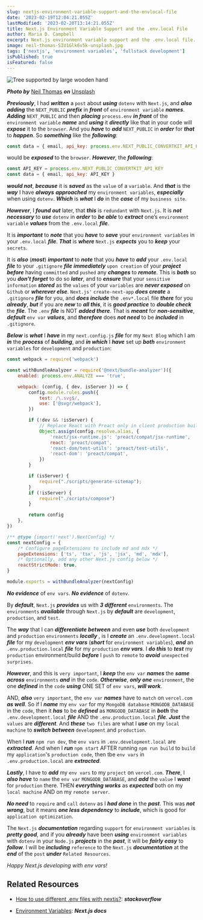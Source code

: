 ```yaml
---
slug: nextjs-environment-variable-support-and-the-envlocal-file
date: '2023-02-19T12:04:21.055Z'
lastModified: '2023-02-20T13:14:21.055Z'
title: Next.js Environment Variable Support and the .env.local File
author: Maria D. Campbell
excerpt: Next.js environment variable support and the .env.local file.
image: neil-thomas-SIU1Glk6v5k-unsplash.jpg
tags: ['nextjs', 'environment variables', 'fullstack development']
isPublished: true
isFeatured: false
---
```


![Tree supported by large wooden hand](neil-thomas-SIU1Glk6v5k-unsplash.jpg)

***Photo by*** [Neil Thomas](https://unsplash.com/@finleydesign) ***on*** [Unsplash](https://unsplash.com/photos/SIU1Glk6v5k)

***Previously***, I had ***written*** a `post` about ***using*** `dotenv` with `Next.js`, and ***also adding*** the `NEXT_PUBLIC` ***prefix*** in ***front*** of `environment variable` ***names***. ***Adding*** `NEXT_PUBLIC` and then ***placing*** `process.env` ***in front*** of the `environment variable` ***name*** and ***using*** it ***directly*** like that in your code will ***expose*** it to the `browser`. And you ***have*** to ***add*** `NEXT_PUBLIC` in ***order*** for ***that*** to ***happen***.  So ***something*** like the ***following***:

```js
const data = { email, api_key: process.env.NEXT_PUBLIC_CONVERTKIT_API_KEY }
```

would be ***exposed*** to the `browser`. ***However***, the ***following***:

```js
const API_KEY = process.env.NEXT_PUBLIC_CONVERTKIT_API_KEY
const data = { email, api_key: API_KEY }
```

***would not***, ***because*** it is ***saved*** as the `value` of a `variable`. And ***that*** is the ***way*** I have ***always*** ***approached*** my `environment variables`, ***especially*** when using `dotenv`. ***Which*** is ***what*** I ***do*** in the ***case*** of my `business site`. 

***However***, I ***found out*** later, that ***this*** is `redundant` with `Next.js`. It is ***not necessary*** to ***use*** `dotenv` in ***order*** to ***be able*** to ***extract*** one’s `environment variable` ***values*** from the `.env.local` ***file***. 

It is ***important*** to ***note*** that you ***have*** to ***save*** your `environment variables` in your `.env.local` ***file***. ***That*** is ***where*** `Next.js` ***expects*** you to ***keep*** your `secrets`. 

It is ***also*** (***most***) ***important*** to ***note*** that you ***have*** to ***add*** your `.env.local` ***file*** to your `.gitignore` ***file*** ***immediately*** `upon creation` of your ***project*** ***before*** having `committed` and `pushed` any ***changes*** to ***remote***. This is ***both*** so you ***don't forget*** to do so ***later***, and to ***ensure*** that your `sensitive information` ***stored*** as the `values` of your `variables` are ***never exposed*** on `Github` or ***wherever else***. `Next.js'` `create-next-app` ***does create*** a `.gitignore` ***file*** for you, and ***does include*** the `.env*.local` file ***there*** for you ***already***, ***but*** if you are ***new*** to ***all this***, it is ***good practice*** to ***double check*** the ***file***. The `.env` ***file*** is NOT ***added there***. That is ***meant*** for ***non-sensitive***, ***default*** `env var` ***values***, and ***therefore*** does ***not need*** to be ***included*** in `.gitignore`.

***Below*** is ***what*** I ***have*** in my `next.config.js` ***file*** for my `Next Blog` which I am ***in*** the ***process*** of ***building***, and ***in which*** I ***have*** set up ***both*** `environment variables` for `development` and `production`:

```js
const webpack = require('webpack')

const withBundleAnalyzer = require('@next/bundle-analyzer')({
	enabled: process.env.ANALYZE === 'true',

	webpack: (config, { dev, isServer }) => {
		config.module.rules.push({
			test: /\.svg$/,
			use: ['@svgr/webpack'],
		})

		if (!dev && !isServer) {
			// Replace React with Preact only in client production build
			Object.assign(config.resolve.alias, {
				'react/jsx-runtime.js': 'preact/compat/jsx-runtime',
				react: 'preact/compat',
				'react-dom/test-utils': 'preact/test-utils',
				'react-dom': 'preact/compat',
			})
		}

		if (isServer) {
			require("./scripts/generate-sitemap");
		}
		if (!isServer) {
			require("./scripts/compose")
		}

		return config
	},
})

/** @type {import('next').NextConfig} */
const nextConfig = {
	/* Configure pageExtensions to include md and mdx */
	pageExtensions: ['ts', 'tsx', 'js', 'jsx', 'md', 'mdx'],
	/* Optionally, add any other Next.js config below */
	reactStrictMode: true,
}

module.exports = withBundleAnalyzer(nextConfig)
```

***No evidence*** of `env vars`. ***No evidence*** of `dotenv`.

By ***default***, `Next.js` ***provides*** us with ***3 different*** `environments`. The `environments` ***available*** through `Next.js` by ***default*** are `development`, `production`, and `test`. 

The ***way*** that I can ***differentiate between*** and even ***use*** both `development` and `production` `environments` ***locally*** , is I ***create*** an `.env.development.local` ***file*** for my `development` ***env vars*** (***short*** for `environment variables`), ***and*** an `.env.production.local` ***file*** for my `production` ***env vars***. I ***do this*** to ***test*** my `production` environment/build ***before*** I `push` to `remote` to ***avoid*** `unexpected surprises`.

***However***, and this is `very important`, I ***keep*** the `env var` ***names*** the ***same across*** `environments` ***and*** in the `code`. ***Otherwise***, ***only one*** `environment`, the one ***defined*** in the `code` ***using*** ONE SET of `env vars`, ***will work***. 

AND, ***also*** `very important`, the `env var` ***names*** have to `match` on `vercel.com` ***as well***. So if I ***name*** my `env var` for my `MongoDB database` `MONGODB_DATABASE` in the `code`, then it ***has*** to be ***defined*** as `MONGODB_DATABASE` in ***both*** the `.env.development.local` ***file*** AND the `.env.production.local` ***file***. ***Just*** the `values` are ***different***. And ***these*** `two files` are what I ***use*** on my `local machine` to ***switch between*** `development` and `production`. 

When I ***run*** `npm run dev`, the `env vars` in `.env.development.local` are ***extracted***. And when I ***run*** `npm start` AFTER running `npm run build` to `build` my `application`'s `production code`, then tbe `env vars` in `.env.production.local` are ***extracted***. 

***Lastly***, I have to ***add*** my `env vars` to my `project` on `vercel.com`. ***There***, I ***also have*** to `name` the `env var` `MONGODB_DATABASE`, and ***add*** the `value` I ***want*** for `production` there. THEN ***everything works*** as ***expected*** both on my `local machine` AND on my `remote server`.

***No need*** to `require` and `call` `dotenv` as I ***had done*** in the ***past***. This was ***not wrong***, but it means ***one less dependency*** to ***include***, which is good for `application optimization`.

The `Next.js` ***documentation*** regarding `support` for `environment variables` is ***pretty good***, and if you ***already*** have been ***using*** `environment variables` with `dotenv` in your `Node.js` ***projects*** in the ***past***, it will be ***fairly easy*** to ***follow***. I will be ***including*** `reference` to the `Next.js` ***documentation*** at the ***end*** of the `post` ***under*** `Related Resources`.

*Happy Next.js developing with env vars!*

## Related Resources

- [How to use different .env files with nextjs?](https://stackoverflow.com/questions/59462614/how-to-use-different-env-files-with-nextjs/61750672#61750672): ***stackoverflow***

- [Environment Variables](https://nextjs.org/docs/basic-features/environment-variables): ***Next.js docs***
